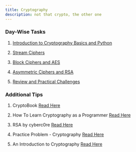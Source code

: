 ```yaml
---
title: Cryptography
description: not that crypto, the other one
---
```


### Day-Wise Tasks


<Steps>

1.  [Introduction to Cryptography Basics and Python]((./day-1))

2.  [Stream Ciphers](./day-2)

3.  [Block Ciphers and AES](./day-3)

4.  [Asymmetric Ciphers and RSA](./day-4)

5.  [Review and Practical Challenges](./day-5)
</Steps>

### Additional Tips

<Steps class="py-1">

1. CryptoBook [Read Here](https://cryptohack.gitbook.io/cryptobook)

2. How To Learn Cryptography as a Programmer [Read Here](https://soatok.blog/2020/06/10/how-to-learn-cryptography-as-a-programmer/)

3. RSA by cyberc0re [Read Here](https://cyberc0re.notion.site/RSA-d9b6c4f011304ea3a182d900e251c0b6?pvs=4)

4. Practice Problem - Cryptography [Read Here](https://wwwstaff.ari.uni-heidelberg.de/tsapras/pub/pycourse/cryptography.html)

5. An Introduction to Cryptography [Read Here](https://www.cs.unibo.it/babaoglu/courses/security/resources/documents/intro-to-crypto.pdf)

</Steps>


